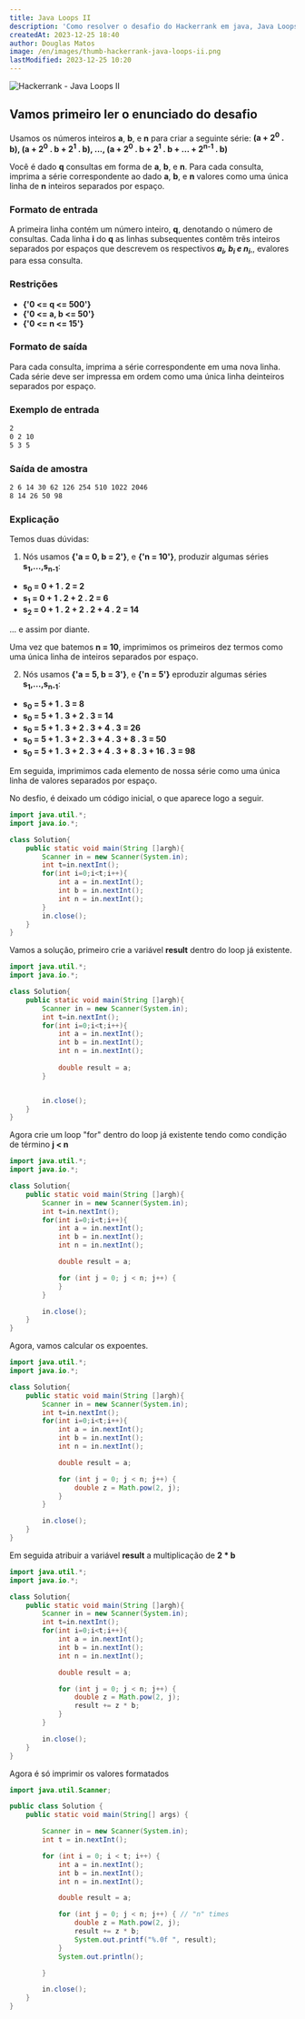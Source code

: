 ```yaml
---
title: Java Loops II
description: 'Como resolver o desafio do Hackerrank em java, Java Loops II. Usamos os números inteiros **a**, **b**, e **n** para criar a seguinte série: **(a + 2<sup>0</sup> . b), (a + 2<sup>0</sup> . b + 2<sup>1</sup> . b), ..., (a + 2<sup>0</sup> . b + 2<sup>1</sup> . b + ... + 2<sup>n-1</sup> . b)**. Você é dado **q** consultas em forma de **a**, **b**, e **n**. Para cada consulta, imprima a série correspondente ao dado **a**, **b**, e **n** valores como uma única linha de **n** inteiros separados por espaço.'
createdAt: 2023-12-25 18:40
author: Douglas Matos
image: /en/images/thumb-hackerrank-java-loops-ii.png
lastModified: 2023-12-25 10:20
---
```

![Hackerrank - Java Loops II](/en/images/thumb-hackerrank-java-loops-ii.png)


## Vamos primeiro ler o enunciado do desafio

Usamos os números inteiros **a**, **b**, e **n** para criar a seguinte série: **(a + 2<sup>0</sup> . b), (a + 2<sup>0</sup> . b + 2<sup>1</sup> . b), ..., (a + 2<sup>0</sup> . b + 2<sup>1</sup> . b + ... + 2<sup>n-1</sup> . b)**

Você é dado **q** consultas em forma de **a**, **b**, e **n**. Para cada consulta, imprima a série correspondente ao dado **a**, **b**, e **n** valores como uma única linha de **n** inteiros separados por espaço.

### Formato de entrada

A primeira linha contém um número inteiro, **q**, denotando o número de consultas.
Cada linha **i** do **q** as linhas subsequentes contêm três inteiros separados por espaços que descrevem os respectivos ***a<sub>i</sub>, b<sub>i</sub> e n<sub>i</sub>***,, evalores para essa consulta.

### Restrições
- **{'0 <= q <= 500'}**
- **{'0 <= a, b <= 50'}**
- **{'0 <= n <= 15'}**

### Formato de saída

Para cada consulta, imprima a série correspondente em uma nova linha. Cada série deve ser impressa em ordem como uma única linha deinteiros separados por espaço.

### Exemplo de entrada

```bash
2
0 2 10
5 3 5
```

### Saída de amostra

```bash
2 6 14 30 62 126 254 510 1022 2046
8 14 26 50 98
```

### Explicação

Temos duas dúvidas:

1. Nós usamos **{'a = 0, b = 2'}**, e **{'n = 10'}**, produzir algumas séries **s<sub>1</sub>,...,s<sub>n-1</sub>**:
- **s<sub>0</sub> = 0 + 1 . 2 = 2**
- **s<sub>1</sub> = 0 + 1 . 2 + 2 . 2 = 6**
- **s<sub>2</sub> = 0 + 1 . 2 + 2 . 2 + 4 . 2 = 14**

... e assim por diante.

Uma vez que batemos **n = 10**, imprimimos os primeiros dez termos como uma única linha de inteiros separados por espaço.

2. Nós usamos **{'a = 5, b = 3'}**, e **{'n = 5'}** eproduzir algumas séries **s<sub>1</sub>,...,s<sub>n-1</sub>**:
- **s<sub>0</sub> = 5 + 1 . 3 = 8**
- **s<sub>0</sub> = 5 + 1 . 3 + 2 . 3 = 14**
- **s<sub>0</sub> = 5 + 1 . 3 + 2 . 3 + 4 . 3 = 26**
- **s<sub>0</sub> = 5 + 1 . 3 + 2 . 3 + 4 . 3 + 8 . 3 = 50**
- **s<sub>0</sub> = 5 + 1 . 3 + 2 . 3 + 4 . 3 + 8 . 3 + 16 . 3 = 98**

Em seguida, imprimimos cada elemento de nossa série como uma única linha de valores separados por espaço.

No desfio, é deixado um código inicial, o que aparece logo a seguir.

```java
import java.util.*;
import java.io.*;

class Solution{
    public static void main(String []argh){
        Scanner in = new Scanner(System.in);
        int t=in.nextInt();
        for(int i=0;i<t;i++){
            int a = in.nextInt();
            int b = in.nextInt();
            int n = in.nextInt();
        }
        in.close();
    }
}
```

Vamos a solução, primeiro crie a variável **result** dentro do loop já existente.
```java 
import java.util.*;
import java.io.*;

class Solution{
    public static void main(String []argh){
        Scanner in = new Scanner(System.in);
        int t=in.nextInt();
        for(int i=0;i<t;i++){
            int a = in.nextInt();
            int b = in.nextInt();
            int n = in.nextInt();
        
            double result = a;
        }


        in.close();
    }
}
```

Agora  crie um loop "for" dentro do loop já existente tendo como condição de término **j < n**
```java 
import java.util.*;
import java.io.*;

class Solution{
    public static void main(String []argh){
        Scanner in = new Scanner(System.in);
        int t=in.nextInt();
        for(int i=0;i<t;i++){
            int a = in.nextInt();
            int b = in.nextInt();
            int n = in.nextInt();

            double result = a;

            for (int j = 0; j < n; j++) {
            }
        }        

        in.close();
    }
}
```

Agora, vamos calcular os expoentes.
```java 
import java.util.*;
import java.io.*;

class Solution{
    public static void main(String []argh){
        Scanner in = new Scanner(System.in);
        int t=in.nextInt();
        for(int i=0;i<t;i++){
            int a = in.nextInt();
            int b = in.nextInt();
            int n = in.nextInt();

            double result = a;

            for (int j = 0; j < n; j++) {
                double z = Math.pow(2, j);
            }
        }        

        in.close();
    }
}
```

Em seguida atribuir a variável **result** a multiplicação de **2 * b**
```java 
import java.util.*;
import java.io.*;

class Solution{
    public static void main(String []argh){
        Scanner in = new Scanner(System.in);
        int t=in.nextInt();
        for(int i=0;i<t;i++){
            int a = in.nextInt();
            int b = in.nextInt();
            int n = in.nextInt();

            double result = a;

            for (int j = 0; j < n; j++) {
                double z = Math.pow(2, j);
                result += z * b;
            }
        }        

        in.close();
    }
}
```

Agora é só imprimir os valores formatados
```java 
import java.util.Scanner;

public class Solution {
    public static void main(String[] args) {

        Scanner in = new Scanner(System.in);
        int t = in.nextInt();

        for (int i = 0; i < t; i++) {
            int a = in.nextInt();
            int b = in.nextInt();
            int n = in.nextInt();

            double result = a;

            for (int j = 0; j < n; j++) { // "n" times
                double z = Math.pow(2, j);
                result += z * b;
                System.out.printf("%.0f ", result);
            }
            System.out.println();

        }

        in.close();
    }
}
```
